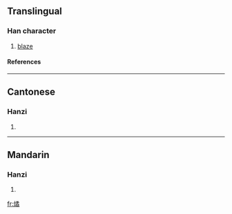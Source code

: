 ==Translingual==
===Han character===
{{Han char|rn=86|rad=火|as=12|sn=16|four=9782<sub>7</sub>|canj=火弓竹月 (FNHB)}}
# [[blaze]]
====References====
{{Han ref|kx=0683.030|dkj=19415|dj=1095.050|hdz=32239.010|uh=71CF|ud=29135|bh=EA52|bd=59986}}

----
==Cantonese==
===Hanzi===
{{yue-hanzi|jyut=|y=wat6}}
# {{defn|Cantonese}}

----
==Mandarin==
===Hanzi===
{{cmn-hanzi|pin=[[shào]] (shao4), [[yù]] (yu4)|wg=shao<sup>4</sup>, yü<sup>4</sup>}}
# {{defn|Mandarin}}

[[fr:燏]]